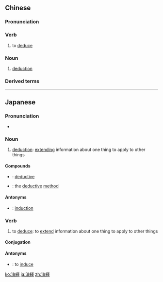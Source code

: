{{also|演绎}}
==Chinese==
{{zh-forms|s=演绎}}

===Pronunciation===
{{zh-pron
|m=yǎnyì
|c=jin2 jik6
|mn=ián-e̍k
|cat=v,n
}}

===Verb===
{{zh-verb}}

# to [[deduce]]

===Noun===
{{zh-noun}}

# [[deduction]]

===Derived terms===
{{zh-der|演繹法|演繹推理}}

----

==Japanese==
{{ja-kanjitab|えん|えき|yomi=o}}

===Pronunciation===
* {{IPA|lang=ja|[ẽ̞ɴe̞kʲi]}}

===Noun===
{{ja-noun|えんえき}}

# [[deduction]]: [[extending]] information about one thing to apply to other things

====Compounds====
* {{ja-r|演繹的|えんえきてき}}: [[deductive]]
* {{ja-r|演繹法|えんえきほう}}: the [[deductive]] [[method]]

====Antonyms====
* {{ja-r|帰納|きのう}}: [[induction]]

===Verb===
{{ja-verb-suru|えんえき}}

# to [[deduce]]: to [[extend]] information about one thing to apply to other things

====Conjugation====
{{ja-suru|えんえき}}

====Antonyms====
* {{ja-r|linkto=帰納|帰納する|きのう する}}: to [[induce]]

[[ko:演繹]]
[[ja:演繹]]
[[zh:演繹]]